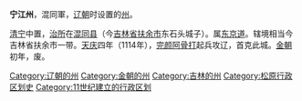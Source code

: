'''宁江州'''，混同軍，[[辽朝|辽朝]]时设置的[[州|州]]。

[[清宁|清宁]]中置，[[治所|治所]]在[[混同县|混同县]]（今[[吉林省|吉林省]][[扶余市|扶余市]]东石头城子）。属[[东京道|东京道]]。辖境相当今吉林省扶余市一带。[[天庆_(辽朝)|天庆]]四年（1114年），[[完颜阿骨打|完颜阿骨打]]起兵攻辽，首克此城。[[金朝|金朝]]初年，废。

{{辽朝行政区划|nocat}}
{{辽朝行政区划小作品}}
{{DEFAULTSORT:N}}
[[Category:辽朝的州|Category:辽朝的州]]
[[Category:金朝的州|Category:金朝的州]]
[[Category:吉林的州|Category:吉林的州]]
[[Category:松原行政区划史|Category:松原行政区划史]]
[[Category:11世纪建立的行政区划|Category:11世纪建立的行政区划]]
